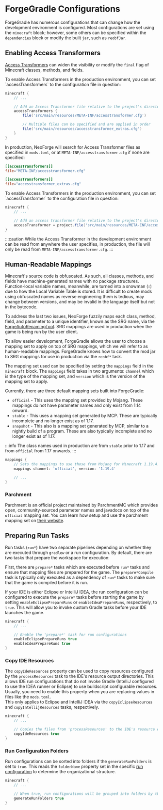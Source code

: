 
# ForgeGradle Configurations

ForgeGradle has numerous configurations that can change how the development environment is configured. Most configurations are set using the `minecraft` block; however, some others can be specified within the `dependencies` block or modify the built `jar`, such as `reobfJar`.

## Enabling Access Transformers

[Access Transformers][at] can widen the visibility or modify the `final` flag of Minecraft classes, methods, and fields.

<Tabs defaultValue="latest">
<TabItem value="latest" label="Latest">
To enable Access Transformers in the production environment, you can set `accessTransformers` to the configuration file in question:

```gradle
minecraft {
    // ...

    // Add an Access Transformer file relative to the project's directory
    accessTransformers {
        file('src/main/resources/META-INF/accesstransformer.cfg')

        // Multiple files can be specified and are applied in order
        file('src/main/resources/accesstransformer_extras.cfg')
    }
}
```

In production, NeoForge will search for Access Transformer files as specified in `mods.toml`, or at `META-INF/accesstransformer.cfg` if none are specified:

```toml
[[accessTransformers]]
file="META-INF/accesstransformer.cfg"

[[accessTransformers]]
file="accesstransformer_extras.cfg"
```

</TabItem>


<TabItem value="7.0.40" label="7.0.40 and older">
To enable Access Transformers in the production environment, you can set `accessTransformer` to the configuration file in question:

```gradle
minecraft {
    // ...

    // Add an access transformer file relative to the project's directory
    accessTransformer = project.file('src/main/resources/META-INF/accesstransformer.cfg')
}
```

:::caution
While the Access Transformer in the development environment can be read from anywhere the user specifies, in production, the file will only be read from `META-INF/accesstransformer.cfg`.
:::
</TabItem>
</Tabs>

## Human-Readable Mappings

Minecraft's source code is obfuscated. As such, all classes, methods, and fields have machine-generated names with no package structures. Function-local variable names, meanwhile, are turned into a snowman (`☃`) due to how the Local Variable Table is stored. It is difficult to create mods using obfuscated names as reverse engineering them is tedious, may change between versions, and may be invalid in the language itself but not in the bytecode.

To address the last two issues, NeoForge fuzzily maps each class, method, field, and parameter to a unique identifier, known as the SRG name, via the [ForgeAutoRenamingTool][fart]. SRG mappings are used in production when the game is being run by the user client.

To allow easier development, ForgeGradle allows the user to choose a mapping set to apply on top of SRG mappings, which we will refer to as human-readable mappings. ForgeGradle knows how to convert the mod jar to SRG mappings for use in production via the `reobf*` task.

The mapping set used can be specified by setting the `mappings` field in the `minecraft` block. The `mappings` field takes in two arguments: `channel` which is the type of the mapping set, and `version` which is the version of the mapping set to apply.

Currently, there are three default mapping sets built into ForgeGradle:

- `official` - This uses the mapping set provided by Mojang. These mappings do not have parameter names and only exist from 1.14 onward.
- `stable` - This uses a mapping set generated by MCP. These are typically incomplete and no longer exist as of 1.17.
- `snapshot` - This also is a mapping set generated by MCP, similar to a nightly build of a program. These are also typically incomplete and no longer exist as of 1.17.

:::info
The class names used in production are from `stable` prior to 1.17 and from `official` from 1.17 onwards.
:::

```gradle
mappings {
    // Sets the mappings to use those from Mojang for Minecraft 1.19.4.
    mappings channel: 'official', version: '1.19.4'

    // ...
}
```

### Parchment

Parchment is an official project maintained by ParchmentMC which provides open, community-sourced parameter names and javadocs on top of the `official` mapping set. You can learn how setup and use the parchment mapping set on [their website][parchment].

## Preparing Run Tasks

Run tasks (`run*`) have two separate pipelines depending on whether they are executed through `gradlew` or a run configuration. By default, there are two tasks that prepare the workspace for execution:

First, there are `prepare*` tasks which are executed before `run*` tasks and ensure that mapping files are prepared for the game. The `prepare*Compile` task is typically only executed as a dependency of `run*` tasks to make sure that the game is compiled before it is run.

If your IDE is either Eclipse or IntelliJ IDEA, the run configuration can be configured to execute the `prepare*` tasks before starting the game by setting `enableEclipsePrepareRuns` or `enableIdeaPrepareRuns`, respectively, to `true`. This will allow you to invoke custom Gradle tasks before your IDE launches the game.

```gradle
minecraft {
    // ...

    // Enable the 'prepare*' task for run configurations
    enableEclipsePrepareRuns true
    enableIdeaPrepareRuns true
}
```

### Copy IDE Resources

The `copyIdeResources` property can be used to copy resources configured by the `processResources` task to the IDE's resource output directories. This allows IDE run configurations that do not invoke Gradle (IntelliJ configured to use the IDEA runner or Eclipse) to use buildscript configurable resources. Usually, you need to enable this property when you are replacing values in files like the `mods.toml`.  
This only applies to Eclipse and IntelliJ IDEA via the `copyEclipseResources` and `copyIntellijResources` tasks, respectively.

```gradle
minecraft {
    // ...

    // Copies the files from 'processResources' to the IDE's resource output directories
    copyIdeResources true
}
```

### Run Configuration Folders

Run configurations can be sorted into folders if the `generateRunFolders` is set to `true`. This reads the `folderName` property set in the specific [run configuration][run] to determine the organizational structure.

```gradle
minecraft {
    // ...

    // When true, run configurations will be grouped into folders by their 'folderName'
    generateRunFolders true
}
```

[at]: https://docs.minecraftforge.net/en/latest/advanced/accesstransformers/
[fart]: https://github.com/MinecraftForge/ForgeAutoRenamingTool
[parchment]: https://parchmentmc.org/docs/getting-started
[run]: ./runs.md#run-configurations
